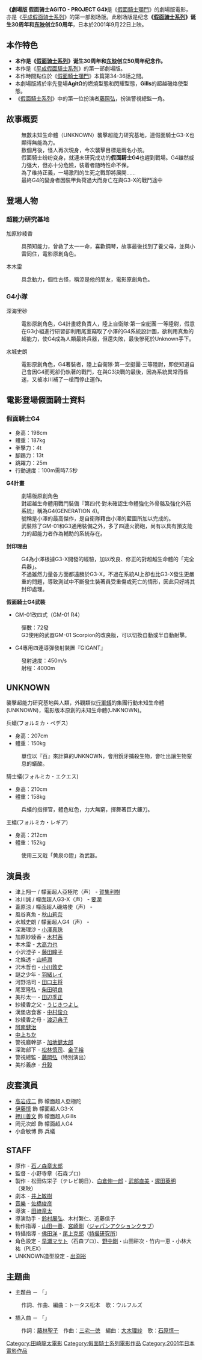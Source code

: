 {{noteTA
|T=zh-hk:劇場版 幪面超人Agito Project G4;zh-tw:劇場版 假面騎士Agito Project G4;zh-hans:劇場版 假面骑士Agito Project G4
|G1=KamenRider
|1=zh-tw:AgitΩ;zh-hk:AgitΩ;zh-cn:Agito;
|2=zh-tw:假面騎士AgitΩ; zh-hk:幪面超人亞極陀; zh-cn:假面骑士顎門;
}}
'''《劇場版 假面骑士AGITO - PROJECT G4》'''是《[[假面騎士顎門|假面騎士顎門]]》的劇場版電影，亦是《[[平成|平成]][[假面骑士系列|假面骑士系列]]》的第一部剧场版。此剧场版是纪念'''《[[假面骑士系列|假面骑士系列]]》诞生30周年和[[东映|东映]]创立50周年'''，日本於2001年9月22日上映。

== 本作特色 ==
* '''本作是《[[假面骑士系列|假面骑士系列]]》诞生30周年和[[东映|东映]]创立50周年纪念作。'''
* 本作是《[[平成|平成]][[假面騎士系列|假面騎士系列]]》的第一部劇場版。
* 本作時間點位於《[[假面騎士顎門|假面騎士顎門]]》本篇第34-36話之間。
* 本劇場版將於率先登場'''AgitΩ'''的燃燒型態和閃耀型態，'''Gills'''的超越磯烙使型態。
* 《[[假面騎士系列|假面騎士系列]]》中的第一位扮演者[[藤岡弘|藤岡弘]]，扮演警視總監一角。

==故事概要==
:無數未知生命體（UNKNOWN）襲擊超能力研究基地，連假面騎士G3-X也顯得無能為力。
:数個月後，怪人再次現身，今次襲擊目標是兩名小孩。
:假面騎士纷纷变身，就連未研究成功的'''假面騎士G4'''也趕到戰場。G4雖然威力强大，但亦十分危險，装着者随時性命不保。
:為了维持正義，一場激烈的生死之戰即將展開......
:最終G4的變身者因裝甲負荷過大而身亡在與G3-X的戰鬥途中

==登場人物==
{{Main|假面騎士鄂鬥#登場人物}}

===超能力研究基地===
;加原紗綾香 

:具預知能力，曾救了太一一命，喜歡鋼琴，故事最後找到了養父母，並與小雷同住，電影原創角色。

;本木雷 

:具念動力，個性古怪，稱涼是他的朋友，電影原創角色。

===G4小隊===
;深海里砂 

:電影原創角色，G4計畫總負責人，陸上自衛隊‧第一空艇團‧一等陸尉，假意在G3小組進行研習卻利用尾室竊取了小澤的G4系統設計圖，欲利用真魚的超能力，使G4成為人類最終兵器，但還失敗，最後慘死於Unknown手下。

;水城史朗

:電影原創角色，G4著裝者，陸上自衛隊‧第一空挺團‧三等陸尉，即使知道自己會因G4而死卻仍執著的戰鬥，在與G3決戰的最後，因為系統異常而昏迷，又被冰川補了一槍而停止運作。

==電影登場假面騎士資料==

=== 假面騎士G4 ===
*身高：198cm
*體重：187kg
*拳擊力：4t
*腳踢力：13t
*跳躍力：25m
*行動速度：100m需時7.5秒

'''G4計畫'''
:劇場版原創角色
:對超越生命體用戰鬥裝備『第四代‧對未確認生命體強化外骨骼及強化外筋系統』稱為G4(GENERATION 4)。
:號稱是小澤的最高傑作，是自衛隊藉由小澤的藍圖所加以完成的。
:武裝除了GM-01和G3通用裝備之外，多了四連火箭砲，尚有以具有預支能力的超能力者作為輔助的系統存在。

'''封印理由'''
:G4為小澤根據G3-X開發的經驗，加以改良、修正的對超越生命體的「完全兵器」。
:不過雖然力量各方面都遠勝於G3-X，不過在系統AI上卻也比G3-X發生更嚴重的問題，導致測試中不斷發生裝著員受重傷或死亡的情形，因此只好將其封印處理。

'''假面騎士G4武裝'''
*GM-01改四式（GM-01 R4）
:彈數：72發
:G3使用的武器GM-01 Scorpion的改良版，可以切換自動或半自動射擊。

*G4專用四連導彈發射裝置『GIGANT』
:發射速度：450m/s
:射程：4000m

== UNKNOWN ==
襲擊超能力研究基地與人類，外觀類似[[行軍蟻|行軍蟻]]的集團行動未知生命體(UNKNOWN)，電影版本原創的未知生命體(UNKNOWN)。

;兵蟻(フォルミカ・ペデス)
*身高：207cm
*體重：150kg
:單位以『百』來計算的UNKNOWN，會用銳牙捕殺生物，會吐出讓生物窒息的蟻酸。

;騎士蟻(フォルミカ・エクエス)
*身高：210cm
*體重：158kg
:兵蟻的指揮官，體色紅色，力大無窮，揮舞著巨大鐮刀。

;王蟻(フォルミカ・レギア)
*身高：212cm
*體重：152kg
:使用三叉戢「黄泉の鐙」為武器。

==演員表==
* 津上翔一 / 幪面超人亞極陀（声） - [[賀集利樹|賀集利樹]]
* 冰川誠 / 幪面超人G3-X（声） - [[要潤|要潤]]
* 葦原涼 / 幪面超人磯烙使（声） - {{tsl|ja|友井雄亮}}
* 風谷真魚 - [[秋山莉奈|秋山莉奈]]
* 水城史朗 / 幪面超人G4（声） - {{tsl|ja|唐渡亮}}
* 深海理沙 - [[小澤真珠|小澤真珠]]
* 加原紗綾香 - [[木村茜_(1988年)|木村茜]]
* 本木雷 - [[大高力也|大高力也]]
* 小沢澄子 - [[藤田瞳子|藤田瞳子]]
* 北條透 - [[山崎潤|山崎潤]]
* 沢木哲也 - [[小川敦史|小川敦史]]
* 謎之少年 - [[羽尾明|羽緒レイ]]
* 河野浩司 - [[田口主将|田口主将]]
* 尾室隆弘 - [[柴田明良|柴田明良]]
* 美杉太一 - [[田辺季正|田辺季正]]
* 紗綾香之父 - [[うじきつよし|うじきつよし]]
* 漢堡店食客 - [[中村俊介|中村俊介]]
* 紗綾香之母 - [[渡辺典子|渡辺典子]]
* [[阿南健治|阿南健治]]
* [[中上ちか|中上ちか]]
* 警視廳幹部 - [[加地健太郎|加地健太郎]]
* 深海部下 - [[松林慎司|松林慎司]]、[[金子裕|金子裕]]
* 警視總監 - [[藤岡弘|藤岡弘]]（特別演出）
* 美杉義彦 - [[升毅|升毅]]

==皮套演員==
*[[高岩成二|高岩成二]] 飾 幪面超人亞極陀
*[[伊藤慎|伊藤慎]] 飾 幪面超人G3-X
*[[押川善文|押川善文]] 飾 幪面超人Gills
*岡元次郎 飾 幪面超人G4
*小倉敏博 飾 兵蟻

== STAFF ==
* 原作 - [[石ノ森章太郎|石ノ森章太郎]]
* 監督 - 小野寺章（石森プロ）
* 製作 - 松田佐栄子（テレビ朝日）、[[白倉伸一郎|白倉伸一郎]]・[[武部直美|武部直美]]・[[塚田英明|塚田英明]]（東映）
* 劇本 - [[井上敏樹|井上敏樹]]
* [[音樂|音樂]] - [[佐橋俊彦|佐橋俊彦]]
* 導演 - [[田崎竜太|田﨑竜太]]
* 導演助手 - [[鈴村展弘|鈴村展弘]]、木村繁仁、近藤信子
* 動作指導 - [[山田一善|山田一善]]、[[宮崎剛_(俳優)|宮崎剛]]（[[ジャパンアクションエンタープライズ|ジャパンアクションクラブ]]）
* 特攝指導 - [[佛田洋|佛田洋]]・[[尾上克郎|尾上克郎]]（[[特撮研究所|特撮研究所]]）
* 角色設定 - [[早瀬マサト|早瀬マサト]]（石森プロ）、[[野中剛|野中剛]]・山田耕次・竹内一恵・小林大祐（PLEX）
* UNKNOWN造型設定 - [[出渕裕|出渕裕]]

==主題曲==

*主題曲 － 「'''{{lang|ja|事件だッ!!}}'''」
:作詞、作曲、編曲：トータス松本　歌：ウルフルズ

*插入曲 － 「'''{{lang|ja|仮面ライダーAGITO～24.7 version～}}'''」
:作詞：[[藤林聖子|藤林聖子]]　作曲：[[三宅一徳|三宅一徳]]　編曲：[[大木理紗|大木理紗]]　歌：[[石原慎一|石原慎一]]


{{幪面超人系列}}
{{DEFAULTSORT:Kamen Rider Agito: Project G4}}
[[Category:田崎龍太電影|Category:田崎龍太電影]]
[[Category:假面騎士系列電影作品|Category:假面騎士系列電影作品]]
[[Category:2001年日本電影作品|Category:2001年日本電影作品]]